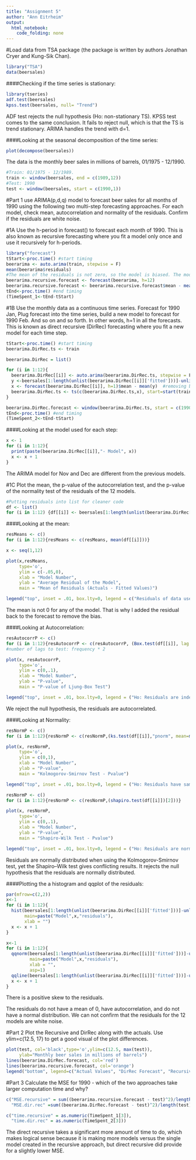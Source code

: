```yaml
---
title: "Assignment 5"
author: "Ann Eitrheim"
output:
  html_notebook:
    code_folding: none
---
```


#Load data
from TSA package (the package is written by authors Jonathan Cryer and Kung-Sik Chan).
```r
library("TSA")
data(beersales)
```
  
####Checking if the time series is stationary:
```r
library(tseries)
adf.test(beersales)
kpss.test(beersales, null= "Trend")
```
ADF test rejects the null hypothesis (Ho: non-stationary TS). KPSS test comes to the same conclusion. It fails to reject null, which is that the TS is trend stationary. ARIMA handles the trend with d=1.

####Looking at the seasonal decomposition of the time series:
```r
plot(decompose(beersales))
```

The data is the monthly beer sales in millions of barrels, 01/1975 - 12/1990.
```r
#Train: 01/1975 - 12/1989.
train <- window(beersales, end = c(1989,12))
#Test: 1990
test <- window(beersales, start = c(1990,1))
```

#Part 1
use ARIMA(p,d,q) model to forecast beer sales for all months of 1990 using the following two multi-step forecasting approaches. For each model, check mean, autocorrelation and normality of the residuals. Confirm if the residuals are white noise.

#1A
Use the h-period in forecast() to forecast each month of 1990. This is also known as recursive forecasting where you fit a model only once and use it recursively for h-periods.
```r
library("forecast")
tStart<-proc.time() #start timing
beerarima <- auto.arima(train, stepwise = F)
mean(beerarima$residuals)
#The mean of the residuals is not zero, so the model is biased. The model is overestimating on average so we add 0.04490294 to all forecasts.
beerarima.recursive.forecast <- forecast(beerarima, h=12)
beerarima.recursive.forecast <- beerarima.recursive.forecast$mean - mean(beerarima$residuals)
tEnd<-proc.time() #end timing
(TimeSpent_1<-tEnd-tStart)
```

#1B
Use the monthly data as a continuous time series. Forecast for 1990 Jan, Plug forecast into the time series, build a new model to forecast for 1990 Feb. And so on and so forth. In other words, h=1 in all the forecasts. This is known as direct recursive (DirRec) forecasting where you fit a new model for each time step.
```r
tStart<-proc.time() #start timing
beerarima.DirRec.ts <- train

beerarima.DirRec = list()

for (i in 1:12){
  beerarima.DirRec[[i]] <- auto.arima(beerarima.DirRec.ts, stepwise = F)
  y <-beersales[1:length(unlist(beerarima.DirRec[[i]]['fitted']))]-unlist(beerarima.DirRec[[i]]['fitted']) #residuals
  x <- forecast(beerarima.DirRec[[i]], h=1)$mean - mean(y)  #removing bias if mean of residuals != 0
  beerarima.DirRec.ts <- ts(c(beerarima.DirRec.ts,x), start=start(train), frequency=frequency(train))
}

beerarima.DirRec.forecast <- window(beerarima.DirRec.ts, start = c(1990,1))
tEnd<-proc.time() #end timing
(TimeSpent_2<-tEnd-tStart)
```

####Looking at the model used for each step:
```r
x <- 1
for (i in 1:12){
  print(paste(beerarima.DirRec[[i]],"- Model", x))
  x <- x + 1
}
```
The ARIMA model for Nov and Dec are different from the previous models.

#1C
Plot the mean, the p-value of the autocorrelation test, and the p-value of the normality test of the residuals of the 12 models.
```r
#Putting residuals into list for cleaner code
df <- list()
for (i in 1:12) {df[[i]] <- beersales[1:length(unlist(beerarima.DirRec[[i]]['fitted']))]-unlist(beerarima.DirRec[[i]]['fitted'])}
```

####Looking at the mean:
```r
resMeans <- c()
for (i in 1:12){resMeans <- c(resMeans, mean(df[[i]]))}

x <- seq(1,12)

plot(x,resMeans,
     type='o',
     ylim = c(-.05,0),
     xlab = "Model Number",
     ylab = "Average Residual of the Model",
     main = "Mean of Residuals (Actuals - Fitted Values)")

legend("top", inset = .01, box.lty=0, legend = c("Residuals of data used to fit the model","   not of the single forecasted value"))
```
The mean is not 0 for any of the model. That is why I added the residual back to the forecast to remove the bias.

####Looking at Autocorrelation:
```r
resAutocorrP <- c()
for (i in 1:12){resAutocorrP <- c(resAutocorrP, (Box.test(df[[i]], lag = 2*24, type = "Ljung-Box")['p.value']))}
#number of lags to test: frequency * 2

plot(x, resAutocorrP,
     type='o',
     ylim = c(0,.1),
     xlab = "Model Number",
     ylab = "P-value",
     main = "P-value of Ljung-Box Test")

legend("top", inset = .01, box.lty=0, legend = ("Ho: Residuals are independent and not autocorrelated"))
```
We reject the null hypothesis, the residuals are autocorrelated.

####Looking at Normality:
```r
resNormP <- c()
for (i in 1:12){resNormP <- c(resNormP,(ks.test(df[[i]],"pnorm", mean=mean(df[[i]]), sd(df[[i]]))[2]))}

plot(x, resNormP,
     type='o',
     ylim = c(0,1),
     xlab = "Model Number",
     ylab = "P-value",
     main = "Kolmogorov-Smirnov Test - Pvalue")

legend("top", inset = .01, box.lty=0, legend = ("Ho: Residuals have same distribution as the Normal Distribution"))
```

```r
resNormP <- c()
for (i in 1:12){resNormP <- c(resNormP,(shapiro.test(df[[i]])[2]))}

plot(x, resNormP,
     type='o',
     ylim = c(0,.1),
     xlab = "Model Number",
     ylab = "P-value",
     main = "Shapiro-Wilk Test - Pvalue")

legend("top", inset = .01, box.lty=0, legend = ("Ho: Residuals are normally distributed"))
```
Residuals are normally distributed when using the Kolmogorov-Smirnov test, yet the Shapiro–Wilk test gives conflicting results. It rejects the null hypothesis that the residuals are normally distributed.

####Plotting the a histogram and qqplot of the residuals:
```r
par(mfrow=c(2,2))
x<-1
for (i in 1:12){
  hist(beersales[1:length(unlist(beerarima.DirRec[[i]]['fitted']))]-unlist(beerarima.DirRec[[i]]['fitted']),
       main=paste("Model",x,"residuals"),
       xlab = "")
  x <- x + 1
}

x<-1
for (i in 1:12){
  qqnorm(beersales[1:length(unlist(beerarima.DirRec[[i]]['fitted']))]-unlist(beerarima.DirRec[[i]]['fitted']),
         main=paste("Model",x,"residuals"),
         xlab = "",
         asp=1)
  qqline(beersales[1:length(unlist(beerarima.DirRec[[i]]['fitted']))]-unlist(beerarima.DirRec[[i]]['fitted']), col = "red")
  x <- x + 1
}
```
There is a positive skew to the residuals.

The residuals do not have a mean of 0, have autocorrelation, and do not have a normal distribution. We can not confirm that the residuals for the 12 models are white noise.

#Part 2
Plot the Recursive and DirRec along with the actuals. Use ylim=c(12.5, 17) to get a good visual of the plot differences.
```r
plot(test, col='black',type='o',ylim=c(12.5, max(test)),
     ylab="Monthly beer sales in millions of barrels")
lines(beerarima.DirRec.forecast, col='red')
lines(beerarima.recursive.forecast, col='orange')
legend("bottom", legend=c("Actual Values", "DirRec Forecast", "Recursive Forecast"), col = c("black","red","orange"), lty=1, inset = .05)
```

#Part 3
Calculate the MSE for 1990 - which of the two approaches take larger computation time and why?
```r
c("MSE.recursive" = sum((beerarima.recursive.forecast - test)^2)/length(test),
  "MSE.dir.rec" =sum((beerarima.DirRec.forecast - test)^2)/length(test))
```

```r
c("time.recursive" = as.numeric(TimeSpent_1[3]),
  "time.dir.rec" = as.numeric(TimeSpent_2[3]))
```
The direct recursive takes a significant more amount of time to do, which makes logical sense because it is making more models versus the single model created in the recursive approach, but direct recursive did provide for a slightly lower MSE.
